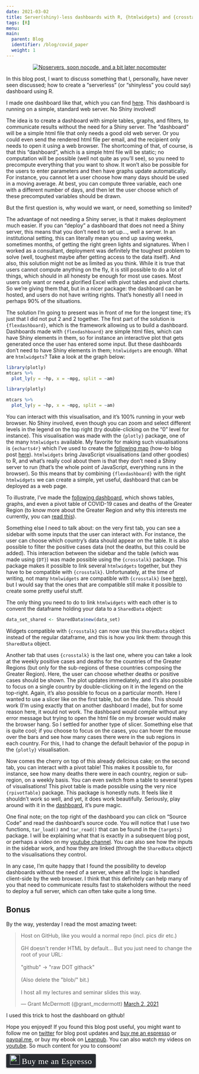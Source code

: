 ```yaml
---
date: 2021-03-02
title: Server(shiny)-less dashboards with R, {htmlwidgets} and {crosstalk}
tags: [R]
menu:
main:
  parent: Blog
  identifier: /blog/covid_paper
  weight: 1
---
```


<div style="text-align:center;">
<a href="">
<img src="/img/all_dashboards.png" title = "Noservers, soon nocode, and a bit later nocomputer"></a>
</div>
<script src="https://polyfill.io/v3/polyfill.min.js?features=es6"></script>
<script id="MathJax-script" async src="https://cdn.jsdelivr.net/npm/mathjax@3/es5/tex-mml-chtml.js"></script>


In this blog post, I want to discuss something that I, personally, have never seen discussed; how to create
a "serverless" (or "shinyless" you could say) dashboard using R.

I made one dashboard like that, which you can find [here](https://raw.githack.com/b-rodrigues/shinyless_dashboard/master/dashboard.html).
This dashboard is running on a simple, standard web server. No Shiny involved! 

The idea is to create a dashboard with simple tables, graphs, and filters, to communicate results without
the need for a Shiny server. The "dashboard" will be a simple html file that only needs a good old 
web server. Or you could even send the rendered html file per email, and the recipient only needs
to open it using a web browser. The shortcoming of that, of course, is that this "dashboard", 
which is a simple html file will be static; no computation will be possible (well not quite as you'll see),
so you need to precompute everything that you want to show. It won't also be possible for the users
to enter parameters and then have graphs update automatically. For instance, you cannot let a user
choose how many days should be used in a moving average. At best, you can compute three variable, 
each one with a different number of days, and then let the user choose which of these precomputed
variables should be drawn.

But the first question is, why would we want, or need, something so limited?

The advantage of not needing a Shiny server, is that it makes deployment much easier. If you can
"deploy" a dashboard that does not need a Shiny server, this means that you don't need to set up...,
well a server. In an institutional setting, this can literally mean you end up saving weeks, sometimes
months, of getting the right green lights and signatures. When I worked as a consultant, deployment
was definitely the toughest problem to solve (well, toughest maybe after getting access to the data 
itself). And also, this solution might not be as limited as you think. While it is true that users
cannot compute anything on the fly, it is still possible to do a lot of things, which should
in all honesty be enough for most use cases. Most users only want or need a glorified Excel
with pivot tables and pivot charts. So we're giving them that, but in a nicer package: the dashboard can be 
hosted, and users do not have writing rights. That's honestly all I need in perhaps 90% of the situations.

The solution I'm going to present was in front of me for the longest time; it's just that I did not
put 2 and 2 together. The first part of the solution is `{flexdashboard}`, which is the framework
allowing us to build a dashboard. Dashboards made with `{flexdashboard}` are simple html files, 
which can have Shiny elements in them, so for instance an interactive plot that gets generated once 
the user has entered some input. But these dashboards don't need to have Shiny elements in them;
`htmlwidgets` are enough. What are `htmlwidgets`? Take a look at the graph below:

```r
library(plotly)
mtcars %>%
  plot_ly(y = ~hp, x = ~mpg, split = ~am)
```

```r
library(plotly)
```

```r
mtcars %>%
  plot_ly(y = ~hp, x = ~mpg, split = ~am)
```

You can interact with this visualisation, and it's 100% running in your web browser. No Shiny
involved, even though you can zoom and select different levels in the legend on the top right 
(try double-clicking on the "0" level for instance). This visualisation was made with the
`{plotly}` package, one of the many `htmlwidgets` available. My favorite for making such visualisations
is `{echarts4r}` which I've used to create the [following map](https://covid-grande-region.brodrigues.co/) (how-to blog post [here](https://www.brodrigues.co/blog/2021-02-06-echarts_map/)).
`htmlwidgets` bring JavaScript visualisations (and other goodies) to R, and what's really cool 
about them is that they don't need a Shiny server to run (that's the whole point of 
JavaScript, everything runs in the browser).
So this means that by combining `{flexdashboard}` with the right `htmlwidgets` we can create a 
simple, yet useful, dashboard that can be deployed as a web page.

To illustrate, I've made the [following dashboard](https://raw.githack.com/b-rodrigues/shinyless_dashboard/master/dashboard.html), which shows tables, graphs, and even a 
pivot table of COVID-19 cases and deaths of the Greater Region (to know more about the Greater 
Region and why this interests me currently, you can [read this](https://www.brodrigues.co/blog/2021-02-20-covid_paper/)).

Something else I need to talk about: on the very first tab, you can see a sidebar with some 
inputs that the user can interact with. For instance, the user can choose which country's data should
appear on the table. It is also possible to filter the positive cases data (not the deaths, but
this could be added). This interaction between the sidebar and the table (which was made using 
`{DT}`) was made possible using the `{crosstalk}` package. This package makes it possible to
link several `htmlwidgets` together, but they have to be compatible with `{crosstalk}`. Unfortunately, at the time
of writing, not many `htmlwidgets` are compatible with `{crosstalk}` (see [here](https://rstudio.github.io/crosstalk/widgets.html)),
but I would say that the ones that are compatible still make it possible to create some pretty 
useful stuff. 

The only thing you need to do to link `htmlwidgets` with each other is to convent the dataframe 
holding your data to a `SharedData` object:

```r
data_set_shared <- SharedData$new(data_set)
```

Widgets compatible with `{crosstalk}` can now use this `SharedData` object instead of the regular
dataframe, and this is how you link them: through this `SharedData` object.

Another tab that uses `{crosstalk}` is the last one, where you can take a look at the weekly
positive cases and deaths for the countries of the Greater Regions (but only for the sub-regions
of these countries composing the Greater Region). Here, the user can choose whether deaths or 
positive cases should be shown. The plot updates immediately, and it's also possible to 
focus on a single country by double-clicking on it in the legend on the top-right.
Again, it's also possible to focus on a particular month. Here I wanted to use a slicer like on the
first table, but on the date. This should work (I'm using exactly that on another dashboard I made),
but for some reason here, it would not work. The dashboard would compile without any error message
but trying to open the html file on my browser would make the browser hang. So I settled for 
another type of slicer.
Something else that is quite cool; if you choose to focus on the cases, you can hover the mouse over
the bars and see how many cases there were in the sub regions in each country. For this, I had to
change the default behavior of the popup in the `{plotly}` visualisation.

Now comes the cherry on top of this already delicious cake; on the second tab, you can interact
with a pivot table! This makes it possible to, for instance, see how many deaths there were in each
country, region or sub-region, on a weekly basis. You can even switch from a table to several 
types of visualisations! This pivot table is made possible using the very nice `{rpivotTable}`
package. This package is honestly nuts. It feels like it shouldn't work so well, and yet, it does
work beautifully. Seriously, play around with it in the [dashboard](https://raw.githack.com/b-rodrigues/shinyless_dashboard/master/dashboard.html#weekly-covid-19-cases-and-deaths-detected-by-country-pivot-table), it's pure magic.

One final note; on the top right of the dashboard you can click on "Source Code" and read the 
dashboard's source code. You will notice that I use two functions, `tar_load()` and `tar_read()`
that can be found in the `{targets}` package. I will be explaining what that is exactly in a 
subsequent blog post, or perhaps a video on my [youtube channel](https://www.youtube.com/c/BrunoRodrigues1988/videos).
You can also see how the inputs in the sidebar work, and how they are linked (through the `SharedData`
object) to the visualisations they control.

In any case, I'm quite happy that I found the possibility to develop dashboards without the need 
of a server, where all the logic is handled client-side by the web browser. I think that this 
definitely can help many of you that need to communicate results fast to stakeholders without the
need to deploy a full server, which can often take quite a long time.

## Bonus

By the way, yesterday I read the most amazing tweet:

<blockquote class="twitter-tweet"><p lang="en" dir="ltr">Host on GitHub, like you would a normal repo (incl. pics dir etc.)<br><br>GH doesn&#39;t render HTML by default... But you just need to change the root of your URL:<br><br>&quot;github&quot; -&gt; &quot;raw DOT githack&quot;<br><br>(Also delete the &quot;blob/&quot; bit.)<br><br>I host all my lectures and seminar slides this way.</p>&mdash; Grant McDermott (@grant_mcdermott) <a href="https://twitter.com/grant_mcdermott/status/1366597702339891202?ref_src=twsrc%5Etfw">March 2, 2021</a></blockquote> <script async src="https://platform.twitter.com/widgets.js" charset="utf-8"></script>

I used this trick to host the dashboard on github!

Hope you enjoyed! If you found this blog post useful, you might want to follow 
me on [twitter](https://www.twitter.com/brodriguesco) for blog post updates and 
[buy me an espresso](https://www.buymeacoffee.com/brodriguesco) or [paypal.me](https://www.paypal.me/brodriguesco), or buy my ebook on [Leanpub](https://leanpub.com/modern_tidyverse).
You can also watch my videos on [youtube](https://www.youtube.com/c/BrunoRodrigues1988/).
So much content for you to consoom!

<style>.bmc-button img{width: 27px !important;margin-bottom: 1px !important;box-shadow: none !important;border: none !important;vertical-align: middle !important;}.bmc-button{line-height: 36px !important;height:37px !important;text-decoration: none !important;display:inline-flex !important;color:#ffffff !important;background-color:#272b30 !important;border-radius: 3px !important;border: 1px solid transparent !important;padding: 1px 9px !important;font-size: 22px !important;letter-spacing:0.6px !important;box-shadow: 0px 1px 2px rgba(190, 190, 190, 0.5) !important;-webkit-box-shadow: 0px 1px 2px 2px rgba(190, 190, 190, 0.5) !important;margin: 0 auto !important;font-family:'Cookie', cursive !important;-webkit-box-sizing: border-box !important;box-sizing: border-box !important;-o-transition: 0.3s all linear !important;-webkit-transition: 0.3s all linear !important;-moz-transition: 0.3s all linear !important;-ms-transition: 0.3s all linear !important;transition: 0.3s all linear !important;}.bmc-button:hover, .bmc-button:active, .bmc-button:focus {-webkit-box-shadow: 0px 1px 2px 2px rgba(190, 190, 190, 0.5) !important;text-decoration: none !important;box-shadow: 0px 1px 2px 2px rgba(190, 190, 190, 0.5) !important;opacity: 0.85 !important;color:#82518c !important;}</style><link href="https://fonts.googleapis.com/css?family=Cookie" rel="stylesheet"><a class="bmc-button" target="_blank" href="https://www.buymeacoffee.com/brodriguesco"><img src="https://www.buymeacoffee.com/assets/img/BMC-btn-logo.svg" alt="Buy me an Espresso"><span style="margin-left:5px">Buy me an Espresso</span></a>

